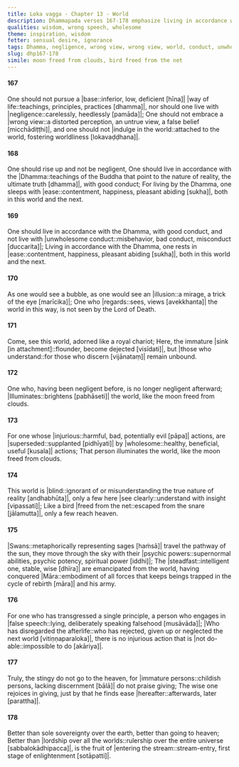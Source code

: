 ```yaml
---
title: Loka vagga - Chapter 13 - World
description: Dhammapada verses 167-178 emphasize living in accordance with the Dhamma, avoiding negligence, not embrace wrong view, and not indulging in the world. One should rise up, live with good conduct, and not live with unwholesome conduct. The world is blind, and only a few see clearly. Swans travel the pathway of the sun, and the wise are emancipated from the world.
qualities: wisdom, wrong speech, wholesome
theme: inspiration, wisdom
fetter: sensual desire, ignorance
tags: Dhamma, negligence, wrong view, wrong view, world, conduct, unwholesome, blind, swans, wise, emancipated, psychic power, ease, heaven, dhp
slug: dhp167-178
simile: moon freed from clouds, bird freed from the net
---
```


#### 167

One should not pursue a |base::inferior, low, deficient [hīna]| |way of life::teachings, principles, practices [dhamma]|,
nor should one live with |negligence::carelessly, heedlessly [pamāda]|;
One should not embrace a |wrong view::a distorted perception, an untrue view, a false belief [micchādiṭṭhi]|,
and one should not |indulge in the world::attached to the world, fostering worldliness [lokavaḍḍhana]|.

#### 168

One should rise up and not be negligent,
One should live in accordance with the |Dhamma::teachings of the Buddha that point to the nature of reality, the ultimate truth [dhamma]|, with good conduct;
For living by the Dhamma, one sleeps with |ease::contentment, happiness, pleasant abiding [sukha]|,
both in this world and the next.

#### 169

One should live in accordance with the Dhamma, with good conduct,
and not live with |unwholesome conduct::misbehavior, bad conduct, misconduct [duccarita]|;
Living in accordance with the Dhamma, one rests in |ease::contentment, happiness, pleasant abiding [sukha]|,
both in this world and the next.

#### 170

As one would see a bubble,
as one would see an |illusion::a mirage, a trick of the eye [marīcika]|;
One who |regards::sees, views [avekkhanta]| the world in this way,
is not seen by the Lord of Death.

#### 171

Come, see this world,
adorned like a royal chariot;
Here, the immature |sink [in attachment]::flounder, become dejected [visīdati]|,
but |those who understand::for those who discern [vijānataṃ]| remain unbound.

#### 172

One who, having been negligent before,
is no longer negligent afterward;
|Illuminates::brightens [pabhāseti]| the world,
like the moon freed from clouds.

#### 173

For one whose |injurious::harmful, bad, potentially evil [pāpa]| actions,
are |superseded::supplanted [pidhīyati]| by |wholesome::healthy, beneficial, useful [kusala]| actions;
That person illuminates the world,
like the moon freed from clouds.

#### 174

This world is |blind::ignorant of or misunderstanding the true nature of reality [andhabhūta]|,
only a few here |see clearly::understand with insight [vipassati]|;
Like a bird |freed from the net::escaped from the snare [jālamutta]|,
only a few reach heaven.

#### 175

|Swans::metaphorically representing sages [haṁsā]| travel the pathway of the sun,
they move through the sky with their |psychic powers::supernormal abilities, psychic potency, spiritual power [iddhi]|;
The |steadfast::intelligent one, stable, wise [dhīra]| are emancipated from the world,
having conquered |Māra::embodiment of all forces that keeps beings trapped in the cycle of rebirth [māra]| and his army.

#### 176

For one who has transgressed a single principle,
a person who engages in |false speech::lying, deliberately speaking falsehood [musāvāda]|;
|Who has disregarded the afterlife::who has rejected, given up or neglected the next world [vitiṇṇaparaloka]|,
there is no injurious action that is |not do-able::impossible to do [akāriya]|.

#### 177

Truly, the stingy do not go to the heaven,
for |immature persons::childish persons, lacking discernment [bālā]| do not praise giving;
The wise one rejoices in giving,
just by that he finds ease |hereafter::afterwards, later [parattha]|.

#### 178

Better than sole sovereignty over the earth,
better than going to heaven;
Better than |lordship over all the worlds::rulership over the entire universe [sabbalokādhipacca]|,
is the fruit of |entering the stream::stream-entry, first stage of enlightenment [sotāpatti]|.